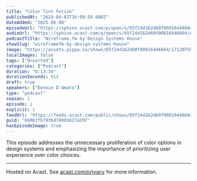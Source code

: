 ```yaml
---
title: "Color Tint Fetish"
publishedAt: "2024-04-02T16:09:59.000Z"
dateAdded: "2025-06-08"
episodeUrl: "https://sphinx.acast.com/p/open/s/65f24d162d60f00016446604/e/660b3fb7936d78001627a297/media.mp3"
audioUrl: "https://sphinx.acast.com/p/open/s/65f24d162d60f00016446604/e/660b3fb7936d78001627a297/media.mp3"
podcastTitle: "Wireframe.fm by Design Systems House"
showSlug: "wireframefm-by-design-systems-house"
image: "https://assets.pippa.io/shows/65f24d162d60f00016446604/1712075085422-456148c12b25c6bbb882df65d8392b9f.jpeg"
localImages: false
tags: ["Unsorted"]
categories: ["Podcast"]
duration: "0:13:34"
durationSeconds: 814
draft: true
speakers: ["Donnie D'Amato"]
type: "podcast"
season: 1
episode: 1
explicit: 1
feedUrl: "https://feeds.acast.com/public/shows/65f24d162d60f00016446604"
guid: "660b3fb7936d78001627a297"
hasEpisodeImage: true
---
```

This episode addresses the unnecessary proliferation of color options in design systems and emphasizing the importance of prioritizing user experience over color choices.  

---

Hosted on Acast. See [acast.com/privacy](https://acast.com/privacy) for more information.

